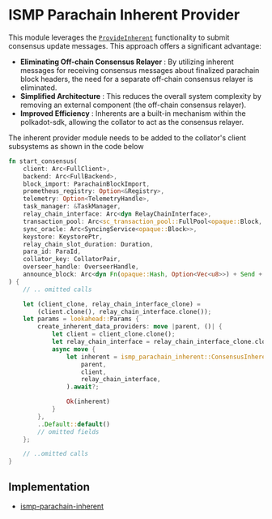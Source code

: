 
# ISMP Parachain Inherent Provider


This module leverages the [`ProvideInherent`](https://docs.rs/frame-support/latest/frame_support/inherent/trait.ProvideInherent.html) functionality to submit consensus update messages. This approach offers a significant advantage:

 - **Eliminating Off-chain Consensus Relayer** : By utilizing inherent messages for receiving consensus messages about finalized parachain block headers, the need for a separate off-chain consensus relayer is eliminated.
 - **Simplified Architecture** : This reduces the overall system complexity by removing an external component (the off-chain consensus relayer).
 - **Improved Efficiency** : Inherents are a built-in mechanism within the polkadot-sdk, allowing the collator to act as the consensus relayer.

The inherent provider module needs to be added to the collator's client subsystems as shown in the code below

```rust showLineNumbers
fn start_consensus(
    client: Arc<FullClient>,
    backend: Arc<FullBackend>,
    block_import: ParachainBlockImport,
    prometheus_registry: Option<&Registry>,
    telemetry: Option<TelemetryHandle>,
    task_manager: &TaskManager,
    relay_chain_interface: Arc<dyn RelayChainInterface>,
    transaction_pool: Arc<sc_transaction_pool::FullPool<opaque::Block, FullClient>>,
    sync_oracle: Arc<SyncingService<opaque::Block>>,
    keystore: KeystorePtr,
    relay_chain_slot_duration: Duration,
    para_id: ParaId,
    collator_key: CollatorPair,
    overseer_handle: OverseerHandle,
    announce_block: Arc<dyn Fn(opaque::Hash, Option<Vec<u8>>) + Send + Sync>,
) {
    // .. omitted calls

    let (client_clone, relay_chain_interface_clone) =
        (client.clone(), relay_chain_interface.clone());
    let params = lookahead::Params {
        create_inherent_data_providers: move |parent, ()| {
            let client = client_clone.clone();
            let relay_chain_interface = relay_chain_interface_clone.clone();
            async move {
                let inherent = ismp_parachain_inherent::ConsensusInherentProvider::create(
                    parent,
                    client,
                    relay_chain_interface,
                ).await?;

                Ok(inherent)
            }
        },
        ..Default::default()
        // omitted fields
    };

    // ..omitted calls
}
```

## Implementation

 - [ismp-parachain-inherent](https://github.com/polytope-labs/hyperbridge/blob/main/modules/ismp/clients/parachain/inherent/src/lib.rs)
